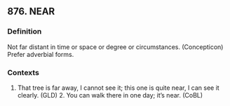 ## 876. NEAR
### Definition
Not far distant in time or space or degree or circumstances. (Concepticon) Prefer adverbial forms.

### Contexts
1. That tree is far away, I cannot see it; this one is quite near, I can see it clearly. (GLD) 2. You can walk there in one day; it's near. (CoBL)

